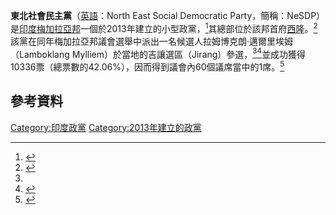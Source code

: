 '''東北社會民主黨'''（[[英語|英語]]：North East Social Democratic Party，簡稱：NeSDP）是[[印度|印度]][[梅加拉亞邦|梅加拉亞邦]]一個於2013年建立的小型政黨，<ref name="a">{{cite web | publisher=The Shillong Times | language=en | url=http://www.theshillongtimes.com/2014/02/09/election-time-political-affiliation-takes-a-back-seat/ | title=Election time: Political affiliation takes a back seat | accessdate=2015年8月11日 | date=2014年2月9日 | archive-date=2018年2月11日 | archive-url=https://web.archive.org/web/20180211131521/http://www.theshillongtimes.com/2014/02/09/election-time-political-affiliation-takes-a-back-seat/ | dead-url=no }}</ref>其總部位於該邦首府[[西隆|西隆]]。<ref>{{cite web | title=NOTIFICATION No. 56/2013 (I)/PPS - II | url=http://eci.nic.in/eci_main/ElectoralLaws/OrdersNotifications/AmendmentNotificationEng09042013.pdf | date=2013年4月9日 | location=印度新德里 | publisher=印度選舉委員會 | language=en | accessdate=2015年8月11日 | archive-date=2013年12月3日 | archive-url=https://web.archive.org/web/20131203024423/http://eci.nic.in/eci_main/ElectoralLaws/OrdersNotifications/AmendmentNotificationEng09042013.pdf | dead-url=no }}</ref>該黨在同年梅加拉亞邦議會選舉中派出一名候選人拉姆博克朗·邁爾里埃姆（Lamboklang Mylliem）於當地的吉讓選區（Jirang）參選，<ref name="a"/><ref name="b">{{cite web|title=345 candidates to contest Meghalaya polls |author=Hemanta Kumar Nath |publisher=Samachar |url=http://www.samachar.com/345-candidates-to-contest-meghalaya-polls-ncktMDdjaca.html |language=en |accessdate=2015年8月11日 |date=2013年2月10日 |location=印度古瓦哈提 |deadurl=bot: unknown |archiveurl=https://web.archive.org/web/20140312224910/http://www.samachar.com/345-candidates-to-contest-meghalaya-polls-ncktMDdjaca.html |archivedate=2014年3月12日 }}</ref>並成功獲得10336票（總票數的42.06%），因而得到議會內60個議席當中的1席。<ref>{{cite web | url=http://eci.nic.in/ECI_Main/StatisticalReports/AE2013/MG2013_Reports.pdf | title=STATISTICAL REPORT ON GENERAL ELECTION, 2013 TO THE LEGISLATIVE ASSEMBLY OF MEGHALAYA | language=en | accessdate=2015年8月11日 | location=印度新德里 | page=第7頁 | publisher=印度選舉委員會 | archive-date=2018年7月13日 | archive-url=https://web.archive.org/web/20180713140313/http://eci.nic.in/ECI_Main/StatisticalReports/AE2013/MG2013_Reports.pdf | dead-url=no }}</ref>

==參考資料==
{{reflist}}

[[Category:印度政黨|Category:印度政黨]]
[[Category:2013年建立的政黨|Category:2013年建立的政黨]]
{{政党小作品}}